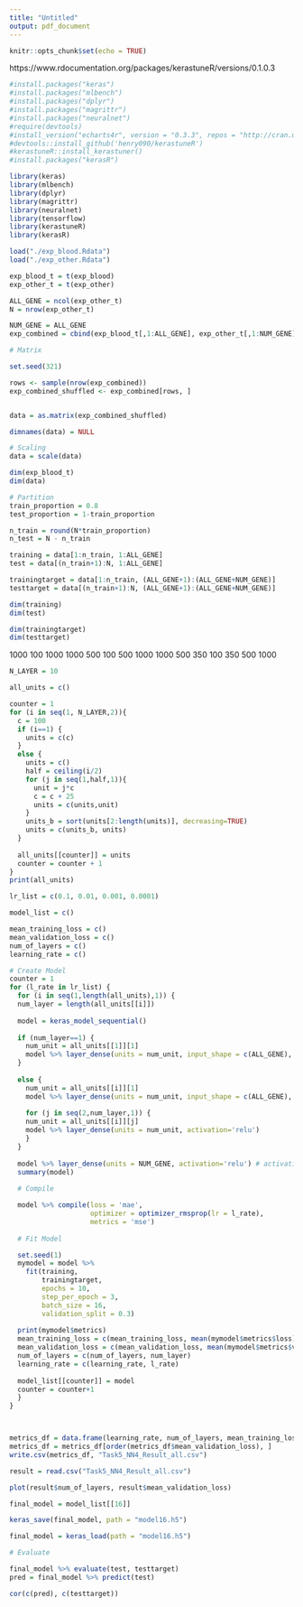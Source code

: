 ```yaml
---
title: "Untitled"
output: pdf_document
---
```


```r
knitr::opts_chunk$set(echo = TRUE)
```

https://www.rdocumentation.org/packages/kerastuneR/versions/0.1.0.3


```r
#install.packages("keras")
#install.packages("mlbench")
#install.packages("dplyr")
#install.packages("magrittr")
#install.packages("neuralnet")
#require(devtools)
#install_version("echarts4r", version = "0.3.3", repos = "http://cran.us.r-project.org")
#devtools::install_github('henry090/kerastuneR')
#kerastuneR::install_kerastuner()
#install.packages("kerasR")
```

```r
library(keras)
library(mlbench)
library(dplyr)
library(magrittr)
library(neuralnet)
library(tensorflow)
library(kerastuneR)
library(kerasR)
```


```r
load("./exp_blood.Rdata")
load("./exp_other.Rdata")
```

```r
exp_blood_t = t(exp_blood)
exp_other_t = t(exp_other)
```

```r
ALL_GENE = ncol(exp_other_t)
N = nrow(exp_other_t)
```


```r
NUM_GENE = ALL_GENE
exp_combined = cbind(exp_blood_t[,1:ALL_GENE], exp_other_t[,1:NUM_GENE])
```



```r
# Matrix

set.seed(321)

rows <- sample(nrow(exp_combined))
exp_combined_shuffled <- exp_combined[rows, ]


data = as.matrix(exp_combined_shuffled)

dimnames(data) = NULL
```

```r
# Scaling
data = scale(data)
```

```r
dim(exp_blood_t)
dim(data)
```

```r
# Partition
train_proportion = 0.8
test_proportion = 1-train_proportion

n_train = round(N*train_proportion)
n_test = N - n_train

training = data[1:n_train, 1:ALL_GENE]
test = data[(n_train+1):N, 1:ALL_GENE]

trainingtarget = data[1:n_train, (ALL_GENE+1):(ALL_GENE+NUM_GENE)]
testtarget = data[(n_train+1):N, (ALL_GENE+1):(ALL_GENE+NUM_GENE)]

```


```r
dim(training)
dim(test)

dim(trainingtarget)
dim(testtarget)
```

1000 100 1000
1000 500 100 500 1000
1000 500 350 100 350 500 1000



```r
N_LAYER = 10

all_units = c()

counter = 1
for (i in seq(1, N_LAYER,2)){
  c = 100
  if (i==1) {
    units = c(c)
  }
  else {
    units = c()
    half = ceiling(i/2)
    for (j in seq(1,half,1)){ 
      unit = j*c
      c = c + 25
      units = c(units,unit)
    }
    units_b = sort(units[2:length(units)], decreasing=TRUE)
    units = c(units_b, units)
  }
  
  all_units[[counter]] = units
  counter = counter + 1
}
print(all_units)
```

```r
lr_list = c(0.1, 0.01, 0.001, 0.0001)
```




```r
model_list = c()

mean_training_loss = c()
mean_validation_loss = c()
num_of_layers = c()
learning_rate = c()

# Create Model
counter = 1
for (l_rate in lr_list) {
  for (i in seq(1,length(all_units),1)) {
  num_layer = length(all_units[[i]])
  
  model = keras_model_sequential()
  
  if (num_layer==1) {
    num_unit = all_units[[1]][1]
    model %>% layer_dense(units = num_unit, input_shape = c(ALL_GENE), activation='relu')
  }
  
  else {
    num_unit = all_units[[i]][1]
    model %>% layer_dense(units = num_unit, input_shape = c(ALL_GENE), activation='relu')
    
    for (j in seq(2,num_layer,1)) {
    num_unit = all_units[[i]][j]
    model %>% layer_dense(units = num_unit, activation='relu')
    }
  }
  
  model %>% layer_dense(units = NUM_GENE, activation='relu') # activation : linear
  summary(model)
  
  # Compile

  model %>% compile(loss = 'mae',
                    optimizer = optimizer_rmsprop(lr = l_rate),
                    metrics = 'mse')
  
  # Fit Model

  set.seed(1)
  mymodel = model %>% 
    fit(training,
        trainingtarget,
        epochs = 10,
        step_per_epoch = 3,
        batch_size = 16,
        validation_split = 0.3)
  
  print(mymodel$metrics)
  mean_training_loss = c(mean_training_loss, mean(mymodel$metrics$loss))
  mean_validation_loss = c(mean_validation_loss, mean(mymodel$metrics$val_loss))
  num_of_layers = c(num_of_layers, num_layer)
  learning_rate = c(learning_rate, l_rate)
  
  model_list[[counter]] = model
  counter = counter+1
  }
}



metrics_df = data.frame(learning_rate, num_of_layers, mean_training_loss, mean_validation_loss)
metrics_df = metrics_df[order(metrics_df$mean_validation_loss), ]
write.csv(metrics_df, "Task5_NN4_Result_all.csv")
```






```r
result = read.csv("Task5_NN4_Result_all.csv")
```


```r
plot(result$num_of_layers, result$mean_validation_loss)
```

```r
final_model = model_list[[16]]
```

```r
keras_save(final_model, path = "model16.h5")
```

```r
final_model = keras_load(path = "model16.h5")
```


```r
# Evaluate

final_model %>% evaluate(test, testtarget)
pred = final_model %>% predict(test)
```



```r
cor(c(pred), c(testtarget))
```




